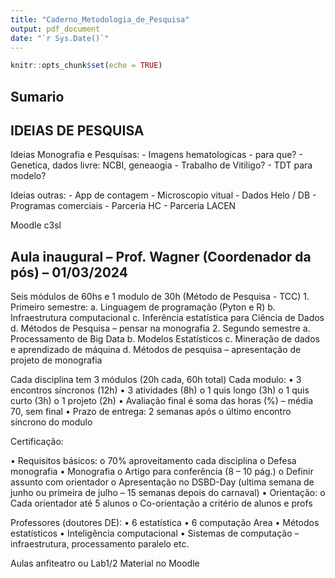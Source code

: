 ---
title: "Caderno_Metodologia_de_Pesquisa"
output: pdf_document
date: "`r Sys.Date()`"
---

```{r setup, include=FALSE}
knitr::opts_chunk$set(echo = TRUE)
```
## Sumario

## IDEIAS DE PESQUISA

Ideias Monografia e Pesquisas:
- Imagens hematologicas - para que?
- Genetica, dados livre: NCBI, geneaogia
- Trabalho de Vitiligo?
- TDT para modelo?


Ideias outras:
- App de contagem
- Microscopio vitual
- Dados Helo / DB
- Programas comerciais
- Parceria HC
- Parceria LACEN

Moodle c3sl


## Aula inaugural – Prof. Wagner (Coordenador da pós) – 01/03/2024


Seis módulos de 60hs e 1 modulo de 30h (Método de Pesquisa - TCC)
1.	Primeiro semestre:
a.	Linguagem de programação (Pyton e R)
b.	Infraestrutura computacional
c.	Inferência estatística para Ciência de Dados
d.	Métodos de Pesquisa – pensar na monografia
2.	Segundo semestre
a.	Processamento de Big Data
b.	Modelos Estatísticos
c.	Mineração de dados e aprendizado de máquina
d.	Métodos de pesquisa – apresentação de projeto de monografia

Cada disciplina tem 3 módulos (20h cada, 60h total)
Cada modulo:
•	3 encontros síncronos (12h)
•	3 atividades (8h)
o	1 quis longo (3h)
o	1 quis curto (3h)
o	1 projeto (2h)
•	Avaliação final é soma das horas (%) – média 70, sem final
•	Prazo de entrega: 2 semanas após o último encontro síncrono do modulo

Certificação:

•	Requisitos básicos:
o	70% aproveitamento cada disciplina
o	Defesa monografia
•	Monografia
o	Artigo para conferência (8 – 10 pág.)
o	Definir assunto com orientador
o	Apresentação no DSBD-Day (ultima semana de junho ou primeira de julho – 15 semanas depois do carnaval)
•	Orientação:
o	Cada orientador até 5 alunos
o	Co-orientação a critério de alunos e profs


Professores (doutores DE):
•	6 estatística 
•	6 computação
Area
•	Métodos estatísticos
•	Inteligência computacional
•	Sistemas de computação – infraestrutura, processamento paralelo etc.

Aulas anfiteatro ou Lab1/2
Material no Moodle


